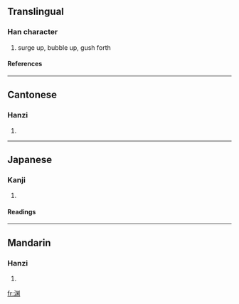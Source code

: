 {{see|淵}}

==Translingual==
===Han character===
{{Han char|rn=85|rad=水|as=08|sn=11|four=|canj=水中火中 (ELFL)}}
# surge up, bubble up, gush forth
====References====
{{Han ref|kx=0633.371|dkj=17750|dj=1039.190|hdz=31654.020|uh=6E0A|ud=28170}}

----
==Cantonese==
===Hanzi===
{{yue-hanzi|jyut=|y=yun1}}
# {{defn|Cantonese}}

----
==Japanese==
===Kanji===
{{ja-kanji|grade=|rs=水08}}
# {{defn|Japanese}} 
====Readings====
{{ja-readings|on=[[えん]] (en)|kun=[[ふち]] (fuchi), [[ぶち]] (buchi)}}

----
==Mandarin==
===Hanzi===
{{cmn-hanzi|tra=淵|pin=[[dòu]] ([[dou4]]), [[yuān]] ([[yuan1]])|wg=tou<sup>4</sup>, yüan<sup>1</sup>}}
# {{defn|Mandarin}}

[[fr:渊]]